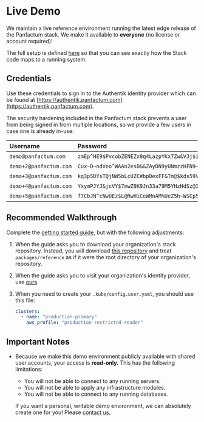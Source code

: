 # Live Demo

We maintain a live reference environment running the latest edge release of the Panfactum stack. We make it
available to **everyone** (no license or account required)!

The full setup is defined [here](https://github.com/Panfactum/stack/tree/main/packages/reference)
so that you can see exactly how the Stack code maps to a running system.

## Credentials

Use these credentials to sign in to the Authentik identity provider which can be found at [https://authentik.panfactum.com](https://authentik.panfactum.com).

The security hardening included in the Panfactum stack prevents a user from being signed in from multiple locations,
so we provide a few users in case one is already in-use:

| Username               | Password                                   | TOTP                                                                                                                                  |
| :--------------------- | :----------------------------------------- | :------------------------------------------------------------------------------------------------------------------------------------ |
| `demo@panfactum.com`   | `zmEp^HE9$PvcobZENEZx9q4LazpYKx7Zw&VJj$iN` | [Generate](https://piellardj.github.io/totp-generator/?secret=KGR4NRBEYCL2RQ2KABON55WB5E25P73A\&digits=6\&period=30\&algorithm=SHA-1) |
| `demo+2@panfactum.com` | `Cux~D~ndVeo^WAAn2esD&&ZAyDN9yUNmzzHFN9~~` | [Generate](https://piellardj.github.io/totp-generator/?secret=DNWF4EPAQOPXAXLIHDBEFTWK2XUFEA3E\&digits=6\&period=30\&algorithm=SHA-1) |
| `demo+3@panfactum.com` | `kq3p5DYsTQjNW5bLcUZC#bpDexFF&Tm@$kds59VY` | [Generate](https://piellardj.github.io/totp-generator/?secret=E5KUX2WTHVZPWDH77HDX6W5CUQYIPEKM\&digits=6\&period=30\&algorithm=SHA-1) |
| `demo+4@panfactum.com` | `YxymPJYJ&jcVY$7mwZ9K9Jn33a79M5YHzHdSz@3y` | [Generate](https://piellardj.github.io/totp-generator/?secret=BEGCCITVTUE3NY4YY6ZZNEM4VYA6AHSH\&digits=6\&period=30\&algorithm=SHA-1) |
| `demo+5@panfactum.com` | `f7CbJN^cNwUEz$L@RwHiCeWMnAM%UeZ5h~W$Cp5n` | [Generate](https://piellardj.github.io/totp-generator/?secret=EC2VXFXZOGIYOKDICAV4FP36F4VP66JL\&digits=6\&period=30\&algorithm=SHA-1) |

## Recommended Walkthrough

Complete the [getting started guide](/docs/guides/getting-started/overview), but with the following adjustments:

1. When the guide asks you to download your organization's stack repository. Instead, you will download [this repository](https://github.com/Panfactum/stack)
   and treat `packages/reference` as if it were the root directory of your organization's repository.

2. When the guide asks you to visit your organization's identity provider, use [ours](https://authentik.panfactum.com).

3. When you need to create your `.kube/config.user.yaml`, you should use this file:

   ```yaml
   clusters:
     - name: "production-primary"
       aws_profile: "production-restricted-reader"
   ```

## Important Notes

* Because we make this demo environment publicly available with shared user accounts, your access is **read-only.** This has the following
  limitations:

  * You will not be able to connect to any running servers.
  * You will not be able to apply any infrastructure modules.
  * You will not be able to connect to any running databases.

  If you want a personal, writable demo environment, we can absolutely create one for you! Please [contact us.](/stack/pricing/contact)

